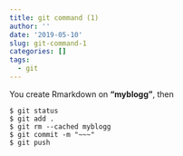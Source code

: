 ```yaml
---
title: git command (1)
author: ''
date: '2019-05-10'
slug: git-command-1
categories: []
tags:
  - git
---
```

 You create Rmarkdown on **"myblogg"**, then
```
$ git status
$ git add .
$ git rm --cached myblogg   
$ git commit -m "~~~"
$ git push    
```